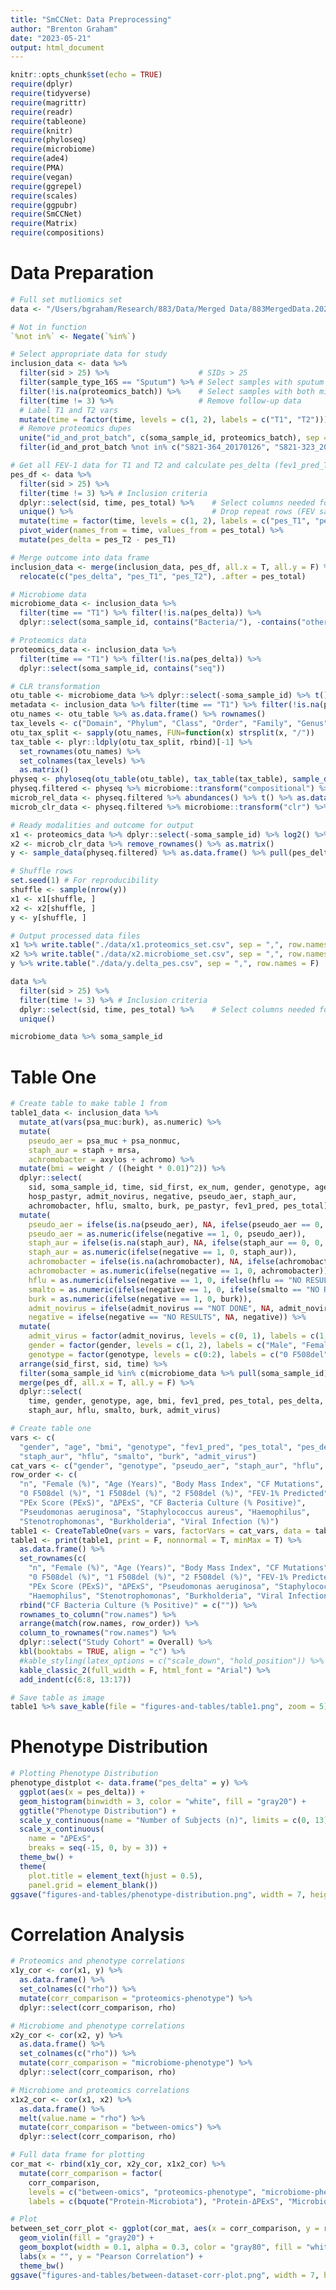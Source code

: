 ```yaml
---
title: "SmCCNet: Data Preprocessing"
author: "Brenton Graham"
date: "2023-05-21"
output: html_document
---
```


```r
knitr::opts_chunk$set(echo = TRUE)
require(dplyr)
require(tidyverse)
require(magrittr)
require(readr)
require(tableone)
require(knitr)
require(phyloseq)
require(microbiome)
require(ade4)
require(PMA)
require(vegan)
require(ggrepel)
require(scales)
require(ggpubr)
require(SmCCNet)
require(Matrix)
require(compositions)
```

# Data Preparation
```r
# Full set mutliomics set
data <- "/Users/bgraham/Research/883/Data/Merged Data/883MergedData.20221026.csv" %>% read_delim(delim = ",")

# Not in function
`%not in%` <- Negate(`%in%`)

# Select appropriate data for study
inclusion_data <- data %>% 
  filter(sid > 25) %>%                    # SIDs > 25
  filter(sample_type_16S == "Sputum") %>% # Select samples with sputum sequencing data
  filter(!is.na(proteomics_batch)) %>%    # Select samples with both microbiome/proteome data
  filter(time != 3) %>%                   # Remove follow-up data
  # Label T1 and T2 vars
  mutate(time = factor(time, levels = c(1, 2), labels = c("T1", "T2"))) %>%
  # Remove proteomics dupes
  unite("id_and_prot_batch", c(soma_sample_id, proteomics_batch), sep = "_", remove = F) %>%
  filter(id_and_prot_batch %not in% c("S821-364_20170126", "S821-323_20170126", "S821-276_20170126"))

# Get all FEV-1 data for T1 and T2 and calculate pes_delta (fev1_pred_T2 - fev1_pred_T1)
pes_df <- data %>% 
  filter(sid > 25) %>% 
  filter(time != 3) %>% # Inclusion criteria
  dplyr::select(sid, time, pes_total) %>%    # Select columns needed for calculation
  unique() %>%                               # Drop repeat rows (FEV same for sputum/saliva samples)
  mutate(time = factor(time, levels = c(1, 2), labels = c("pes_T1", "pes_T2"))) %>%
  pivot_wider(names_from = time, values_from = pes_total) %>%
  mutate(pes_delta = pes_T2 - pes_T1)

# Merge outcome into data frame
inclusion_data <- merge(inclusion_data, pes_df, all.x = T, all.y = F) %>%
  relocate(c("pes_delta", "pes_T1", "pes_T2"), .after = pes_total)

# Microbiome data
microbiome_data <- inclusion_data %>% 
  filter(time == "T1") %>% filter(!is.na(pes_delta)) %>% 
  dplyr::select(soma_sample_id, contains("Bacteria/"), -contains("other"))

# Proteomics data
proteomics_data <- inclusion_data %>% 
  filter(time == "T1") %>% filter(!is.na(pes_delta)) %>% 
  dplyr::select(soma_sample_id, contains("seq"))

# CLR transformation
otu_table <- microbiome_data %>% dplyr::select(-soma_sample_id) %>% t() %>% otu_table(taxa_are_rows=T)
metadata <- inclusion_data %>% filter(time == "T1") %>% filter(!is.na(pes_delta)) %>% dplyr::select(-contains("Bacteria"), -contains("seq"))
otu_names <- otu_table %>% as.data.frame() %>% rownames()
tax_levels <- c("Domain", "Phylum", "Class", "Order", "Family", "Genus", "Species")
otu_tax_split <- sapply(otu_names, FUN=function(x) strsplit(x, "/"))
tax_table <- plyr::ldply(otu_tax_split, rbind)[-1] %>%
  set_rownames(otu_names) %>%
  set_colnames(tax_levels) %>%
  as.matrix()
physeq <- phyloseq(otu_table(otu_table), tax_table(tax_table), sample_data(metadata))
physeq.filtered <- physeq %>% microbiome::transform("compositional") %>% microbiome::core(detection = 1e-3, prevalence = 10/100)
microb_rel_data <- physeq.filtered %>% abundances() %>% t() %>% as.data.frame()
microb_clr_data <- physeq.filtered %>% microbiome::transform("clr") %>% abundances() %>% t() %>% as.data.frame()

# Ready modalities and outcome for output
x1 <- proteomics_data %>% dplyr::select(-soma_sample_id) %>% log2() %>% remove_rownames() %>% as.matrix()
x2 <- microb_clr_data %>% remove_rownames() %>% as.matrix()
y <- sample_data(physeq.filtered) %>% as.data.frame() %>% pull(pes_delta) %>% as.matrix()

# Shuffle rows
set.seed(1) # For reproducibility
shuffle <- sample(nrow(y))
x1 <- x1[shuffle, ]
x2 <- x2[shuffle, ]
y <- y[shuffle, ]

# Output processed data files
x1 %>% write.table("./data/x1.proteomics_set.csv", sep = ",", row.names = F)
x2 %>% write.table("./data/x2.microbiome_set.csv", sep = ",", row.names = F)
y %>% write.table("./data/y.delta_pes.csv", sep = ",", row.names = F)

data %>% 
  filter(sid > 25) %>% 
  filter(time != 3) %>% # Inclusion criteria
  dplyr::select(sid, time, pes_total) %>%    # Select columns needed for calculation
  unique()

microbiome_data %>% soma_sample_id
```

# Table One
```r
# Create table to make table 1 from
table1_data <- inclusion_data %>%
  mutate_at(vars(psa_muc:burk), as.numeric) %>%
  mutate(
    pseudo_aer = psa_muc + psa_nonmuc,
    staph_aur = staph + mrsa,
    achromobacter = axylos + achromo) %>%
  mutate(bmi = weight / ((height * 0.01)^2)) %>%
  dplyr::select(
    sid, soma_sample_id, time, sid_first, ex_num, gender, genotype, age, bmi, pe_pastyr, 
    hosp_pastyr, admit_novirus, negative, pseudo_aer, staph_aur, 
    achromobacter, hflu, smalto, burk, pe_pastyr, fev1_pred, pes_total) %>%
  mutate(
    pseudo_aer = ifelse(is.na(pseudo_aer), NA, ifelse(pseudo_aer == 0, 0, 1)),
    pseudo_aer = as.numeric(ifelse(negative == 1, 0, pseudo_aer)),
    staph_aur = ifelse(is.na(staph_aur), NA, ifelse(staph_aur == 0, 0, 1)),
    staph_aur = as.numeric(ifelse(negative == 1, 0, staph_aur)),
    achromobacter = ifelse(is.na(achromobacter), NA, ifelse(achromobacter == 0, 0, 1)),
    achromobacter = as.numeric(ifelse(negative == 1, 0, achromobacter)),
    hflu = as.numeric(ifelse(negative == 1, 0, ifelse(hflu == "NO RESULTS", NA, hflu))),
    smalto = as.numeric(ifelse(negative == 1, 0, ifelse(smalto == "NO RESULTS", NA, smalto))),
    burk = as.numeric(ifelse(negative == 1, 0, burk)),
    admit_novirus = ifelse(admit_novirus == "NOT DONE", NA, admit_novirus),
    negative = ifelse(negative == "NO RESULTS", NA, negative)) %>%
  mutate(
    admit_virus = factor(admit_novirus, levels = c(0, 1), labels = c(1, 0)),
    gender = factor(gender, levels = c(1, 2), labels = c("Male", "Female")),
    genotype = factor(genotype, levels = c(0:2), labels = c("0 F508del", "1 F508del", "2 F508del"))) %>%
  arrange(sid_first, sid, time) %>%
  filter(soma_sample_id %in% c(microbiome_data %>% pull(soma_sample_id))) %>%
  merge(pes_df, all.x = T, all.y = F) %>%
  dplyr::select(
    time, gender, genotype, age, bmi, fev1_pred, pes_total, pes_delta, pseudo_aer, 
    staph_aur, hflu, smalto, burk, admit_virus)

# Create table one
vars <- c(
  "gender", "age", "bmi", "genotype", "fev1_pred", "pes_total", "pes_delta", "pseudo_aer", 
  "staph_aur", "hflu", "smalto", "burk", "admit_virus")
cat_vars <- c("gender", "genotype", "pseudo_aer", "staph_aur", "hflu", "smalto", "burk", "admit_virus")
row_order <- c(
  "n", "Female (%)", "Age (Years)", "Body Mass Index", "CF Mutations", 
  "0 F508del (%)", "1 F508del (%)", "2 F508del (%)", "FEV-1% Predicted", 
  "PEx Score (PExS)", "ΔPExS", "CF Bacteria Culture (% Positive)",
  "Pseudomonas aeruginosa", "Staphylococcus aureus", "Haemophilus", 
  "Stenotrophomonas", "Burkholderia", "Viral Infection (%)")
table1 <- CreateTableOne(vars = vars, factorVars = cat_vars, data = table1_data) 
table1 <- print(table1, print = F, nonnormal = T, minMax = T) %>% 
  as.data.frame() %>%
  set_rownames(c(
    "n", "Female (%)", "Age (Years)", "Body Mass Index", "CF Mutations", 
    "0 F508del (%)", "1 F508del (%)", "2 F508del (%)", "FEV-1% Predicted", 
    "PEx Score (PExS)", "ΔPExS", "Pseudomonas aeruginosa", "Staphylococcus aureus", 
    "Haemophilus", "Stenotrophomonas", "Burkholderia", "Viral Infection (%)")) %>%
  rbind("CF Bacteria Culture (% Positive)" = c("")) %>%
  rownames_to_column("row.names") %>%
  arrange(match(row.names, row_order)) %>%
  column_to_rownames("row.names") %>%
  dplyr::select("Study Cohort" = Overall) %>%
  kbl(booktabs = TRUE, align = "c") %>%
  #kable_styling(latex_options = c("scale_down", "hold_position")) %>%
  kable_classic_2(full_width = F, html_font = "Arial") %>%
  add_indent(c(6:8, 13:17))

# Save table as image
table1 %>% save_kable(file = "figures-and-tables/table1.png", zoom = 5)
```

# Phenotype Distribution
```r
# Plotting Phenotype Distribution
phenotype_distplot <- data.frame("pes_delta" = y) %>%
  ggplot(aes(x = pes_delta)) +
  geom_histogram(binwidth = 3, color = "white", fill = "gray20") +
  ggtitle("Phenotype Distribution") +
  scale_y_continuous(name = "Number of Subjects (n)", limits = c(0, 13), breaks = c(0, 5, 10)) +
  scale_x_continuous(
    name = "ΔPExS", 
    breaks = seq(-15, 0, by = 3)) +
  theme_bw() + 
  theme(
    plot.title = element_text(hjust = 0.5),
    panel.grid = element_blank())
ggsave("figures-and-tables/phenotype-distribution.png", width = 7, height = 3)
```

# Correlation Analysis
```r
# Proteomics and phenotype correlations
x1y_cor <- cor(x1, y) %>% 
  as.data.frame() %>% 
  set_colnames(c("rho")) %>% 
  mutate(corr_comparison = "proteomics-phenotype") %>%
  dplyr::select(corr_comparison, rho)

# Microbiome and phenotype correlations
x2y_cor <- cor(x2, y) %>% 
  as.data.frame() %>% 
  set_colnames(c("rho")) %>% 
  mutate(corr_comparison = "microbiome-phenotype") %>%
  dplyr::select(corr_comparison, rho)

# Microbiome and proteomics correlations
x1x2_cor <- cor(x1, x2) %>% 
  as.data.frame() %>% 
  melt(value.name = "rho") %>% 
  mutate(corr_comparison = "between-omics") %>% 
  dplyr::select(corr_comparison, rho)

# Full data frame for plotting
cor_mat <- rbind(x1y_cor, x2y_cor, x1x2_cor) %>%
  mutate(corr_comparison = factor(
    corr_comparison, 
    levels = c("between-omics", "proteomics-phenotype", "microbiome-phenotype"),
    labels = c(bquote("Protein-Microbiota"), "Protein-ΔPExS", "Microbiota-ΔPExS")))

# Plot
between_set_corr_plot <- ggplot(cor_mat, aes(x = corr_comparison, y = rho)) +
  geom_violin(fill = "gray20") +
  geom_boxplot(width = 0.1, alpha = 0.3, color = "gray80", fill = "white") +
  labs(x = "", y = "Pearson Correlation") +
  theme_bw()
ggsave("figures-and-tables/between-dataset-corr-plot.png", width = 7, height = 3)
```



